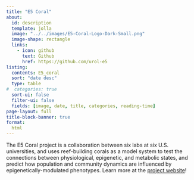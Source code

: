```yaml
---
title: "E5 Coral"
about:
  id: description
  template: jolla
  image: "../../images/E5-Coral-Logo-Dark-Small.png"
  image-shape: rectangle
  links:
    - icon: github
      text: Github
      href: https://github.com/urol-e5
listing: 
  contents: E5_coral
  sort: "date desc"
  type: table
#  categories: true
  sort-ui: false
  filter-ui: false
  fields: [image, date, title, categories, reading-time]
page-layout: full
title-block-banner: true
format:
  html
---
```


::: {#description}
The E5 Coral project is a collaboration between six labs at six U.S. universities, and uses reef-building corals as a model system to test the connections between physiological, epigenetic, and metabolic states, and predict how population and community dynamics are influenced by epigenetically-modulated phenotypes. Learn more at the [project website](https://e5coral.org/)!
:::
